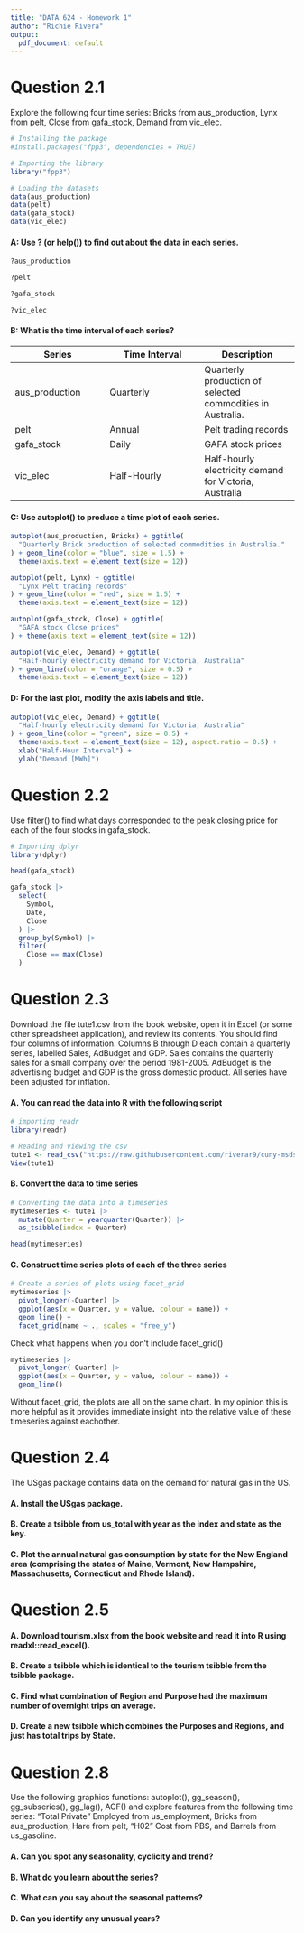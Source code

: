 ```yaml
---
title: "DATA 624 - Homework 1"
author: "Richie Rivera"
output:
  pdf_document: default
---
```


# Question 2.1
Explore the following four time series: Bricks from aus_production, Lynx from pelt, Close from gafa_stock, Demand from vic_elec.

```r
# Installing the package
#install.packages("fpp3", dependencies = TRUE)

# Importing the library
library("fpp3")

```
```r
# Loading the datasets
data(aus_production)
data(pelt)
data(gafa_stock)
data(vic_elec)
```

#### A: Use ? (or help()) to find out about the data in each series.


```r
?aus_production
```

```r
?pelt
```

```r
?gafa_stock
```

```r
?vic_elec
```

#### B: What is the time interval of each series?

| Series            | Time Interval | Description |
|----------         |----------     | ---------- |
| aus_production    | Quarterly     | Quarterly production of selected commodities in Australia. |
| pelt              | Annual        | Pelt trading records |
| gafa_stock        | Daily         | GAFA stock prices |
| vic_elec          | Half-Hourly   | Half-hourly electricity demand for Victoria, Australia |


#### C: Use autoplot() to produce a time plot of each series.

```r
autoplot(aus_production, Bricks) + ggtitle(
  "Quarterly Brick production of selected commodities in Australia."
) + geom_line(color = "blue", size = 1.5) +
  theme(axis.text = element_text(size = 12))

autoplot(pelt, Lynx) + ggtitle(
  "Lynx Pelt trading records"
) + geom_line(color = "red", size = 1.5) +
  theme(axis.text = element_text(size = 12))

autoplot(gafa_stock, Close) + ggtitle(
  "GAFA stock Close prices"
) + theme(axis.text = element_text(size = 12))

autoplot(vic_elec, Demand) + ggtitle(
  "Half-hourly electricity demand for Victoria, Australia"
) + geom_line(color = "orange", size = 0.5) +
  theme(axis.text = element_text(size = 12))
```

#### D: For the last plot, modify the axis labels and title.

```r
autoplot(vic_elec, Demand) + ggtitle(
  "Half-hourly electricity demand for Victoria, Australia"
) + geom_line(color = "green", size = 0.5) +
  theme(axis.text = element_text(size = 12), aspect.ratio = 0.5) +
  xlab("Half-Hour Interval") +
  ylab("Demand [MWh]")
```

# Question 2.2
Use filter() to find what days corresponded to the peak closing price for each of the four stocks in gafa_stock.

```r
# Importing dplyr
library(dplyr)

head(gafa_stock)

gafa_stock |>
  select(
    Symbol,
    Date,
    Close
  ) |>
  group_by(Symbol) |>
  filter(
    Close == max(Close)
  )
```

# Question 2.3
Download the file tute1.csv from the book website, open it in Excel (or some other spreadsheet application), and review its contents. You should find four columns of information. Columns B through D each contain a quarterly series, labelled Sales, AdBudget and GDP. Sales contains the quarterly sales for a small company over the period 1981-2005. AdBudget is the advertising budget and GDP is the gross domestic product. All series have been adjusted for inflation.

#### A. You can read the data into R with the following script
```r
# importing readr
library(readr)

# Reading and viewing the csv
tute1 <- read_csv("https://raw.githubusercontent.com/riverar9/cuny-msds/main/data624-predictive-analytics/homework/homework-1/tute1.csv")
View(tute1)
```

#### B. Convert the data to time series
```r
# Converting the data into a timeseries
mytimeseries <- tute1 |>
  mutate(Quarter = yearquarter(Quarter)) |>
  as_tsibble(index = Quarter)

head(mytimeseries)
```

#### C. Construct time series plots of each of the three series

```r
# Create a series of plots using facet_grid
mytimeseries |>
  pivot_longer(-Quarter) |>
  ggplot(aes(x = Quarter, y = value, colour = name)) +
  geom_line() +
  facet_grid(name ~ ., scales = "free_y")
```

Check what happens when you don’t include facet_grid()

```r
mytimeseries |>
  pivot_longer(-Quarter) |>
  ggplot(aes(x = Quarter, y = value, colour = name)) +
  geom_line()
```

Without facet_grid, the plots are all on the same chart. In my opinion this is more helpful as it provides immediate insight into the relative value of these timeseries against eachother.

# Question 2.4
The USgas package contains data on the demand for natural gas in the US.

#### A. Install the USgas package.

#### B. Create a tsibble from us_total with year as the index and state as the key.

#### C. Plot the annual natural gas consumption by state for the New England area (comprising the states of Maine, Vermont, New Hampshire, Massachusetts, Connecticut and Rhode Island).

# Question 2.5

#### A. Download tourism.xlsx from the book website and read it into R using readxl::read_excel().

#### B. Create a tsibble which is identical to the tourism tsibble from the tsibble package.

#### C. Find what combination of Region and Purpose had the maximum number of overnight trips on average.

#### D. Create a new tsibble which combines the Purposes and Regions, and just has total trips by State.

# Question 2.8
Use the following graphics functions: autoplot(), gg_season(), gg_subseries(), gg_lag(), ACF() and explore features from the following time series: “Total Private” Employed from us_employment, Bricks from aus_production, Hare from pelt, “H02” Cost from PBS, and Barrels from us_gasoline.

#### A. Can you spot any seasonality, cyclicity and trend?

#### B. What do you learn about the series?

#### C. What can you say about the seasonal patterns?

#### D. Can you identify any unusual years?